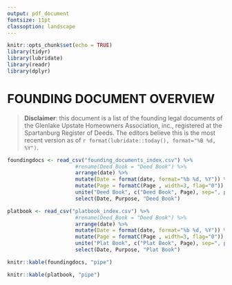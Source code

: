 ```yaml
---
output: pdf_document
fontsize: 11pt
classoption: landscape
---
```


```r
knitr::opts_chunk$set(echo = TRUE)
library(tidyr)
library(lubridate)
library(readr)
library(dplyr)


```
# FOUNDING DOCUMENT OVERVIEW

> **Disclaimer**: this document is a list of the founding legal documents of the Glenlake Upstate Homeowners Association, inc., registered at the Spartanburg Register of Deeds. The editors believe this is the most recent version as of `r format(lubridate::today(), format="%B %d, %Y")`.

```r
foundingdocs <- read_csv("founding_documents_index.csv") %>% 
                      #rename(Deed_Book = "Deed Book") %>%
                      arrange(date) %>% 
                      mutate(Date = format(date, format="%b %d, %Y")) %>%
                      mutate(Page = formatC(Page , width=3, flag="0")) %>%
                      unite("Deed Book", c("Deed Book", Page), sep=", p.") %>%
                      select(Date, Purpose, "Deed Book")

platbook <- read_csv("platbook_index.csv") %>% 
                      #rename(Deed_Book = "Deed Book") %>%
                      arrange(date) %>% 
                      mutate(Date = format(date, format="%b %d, %Y")) %>%
                      mutate(Page = formatC(Page , width=3, flag="0")) %>%
                      unite("Plat Book", c("Plat Book", Page), sep=", p.") %>%
                      select(Date, Purpose, "Plat Book")

```

```r
knitr::kable(foundingdocs, "pipe")

knitr::kable(platbook, "pipe")
```

